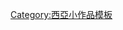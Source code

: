 {{Asbox
| image     = Flag of Lebanon.svg
| subject   = 
| qualifier = 關於[[黎巴嫩]]
| category  = 黎巴嫩小作品
| tempsort  =  
| name      = Template:Lebanon-stub
}}<noinclude>
[[Category:西亞小作品模板]]
</noinclude>